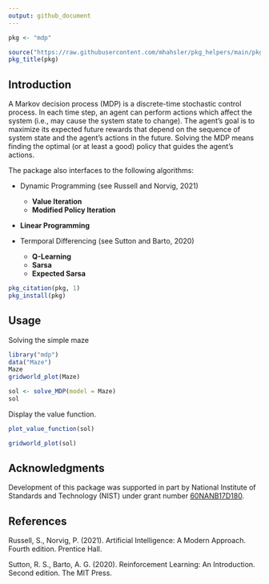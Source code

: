 ```yaml
---
output: github_document
---
```


```r
pkg <- "mdp"

source("https://raw.githubusercontent.com/mhahsler/pkg_helpers/main/pkg_helpers.R")
pkg_title(pkg)
```

## Introduction
A Markov decision process (MDP) is a discrete-time 
stochastic control process. In each time step, an 
agent can perform actions which affect the system (i.e., may cause
the system state to change). The agent's goal 
is to maximize its expected
future rewards that depend on the sequence of system state and the
agent's actions in the future. Solving the MDP means finding 
the optimal (or at least a good) policy
that guides the agent's actions. 

The package also interfaces
to the following algorithms:

* Dynamic Programming (see Russell and Norvig, 2021)
  - __Value Iteration__
  - __Modified Policy Iteration__

* __Linear Programming__

* Termporal Differencing (see Sutton and Barto, 2020)
  - __Q-Learning__ 
  - __Sarsa__ 
  - __Expected Sarsa__ 


```r
pkg_citation(pkg, 1)
pkg_install(pkg)
```

## Usage

Solving the simple maze
```r
library("mdp")
data("Maze")
Maze
gridworld_plot(Maze)
```

```r
sol <- solve_MDP(model = Maze)
sol
```

Display the value function.

```r
plot_value_function(sol)
```

```r
gridworld_plot(sol)
```


## Acknowledgments

Development of this package was supported in part by 
National Institute of Standards and Technology (NIST) under grant number 
[60NANB17D180](https://www.nist.gov/ctl/pscr/safe-net-integrated-connected-vehicle-computing-platform).

## References
Russell, S., Norvig, P. (2021). Artificial Intelligence: A Modern Approach.
 Fourth edition. Prentice Hall.

Sutton, R. S., Barto, A. G. (2020). Reinforcement Learning: An Introduction.
 Second edition. The MIT Press.
